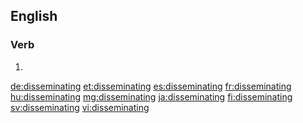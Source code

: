 ==English==

===Verb===
{{head|en|present participle}}

# {{present participle of|disseminate|lang=en}}

[[de:disseminating]]
[[et:disseminating]]
[[es:disseminating]]
[[fr:disseminating]]
[[hu:disseminating]]
[[mg:disseminating]]
[[ja:disseminating]]
[[fi:disseminating]]
[[sv:disseminating]]
[[vi:disseminating]]